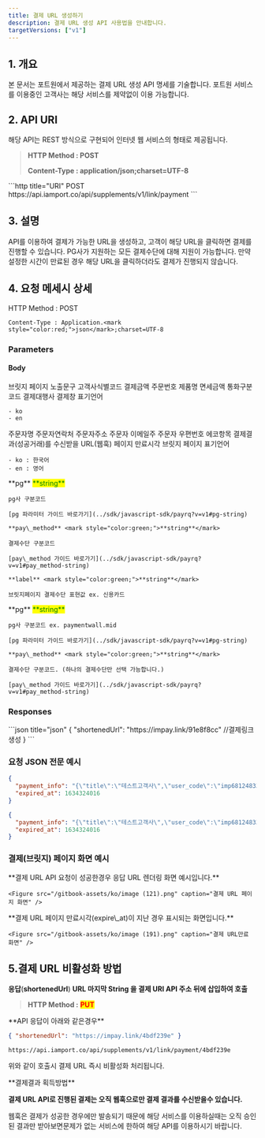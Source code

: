 ```yaml
---
title: 결제 URL 생성하기
description: 결제 URL 생성 API 사용법을 안내합니다.
targetVersions: ["v1"]
---
```



## 1. 개요

본 문서는 포트원에서 제공하는 결제 URL 생성 API 명세를 기술합니다. 포트원 서비스를 이용중인 고객사는
해당 서비스를 제약없이 이용 가능합니다.

## 2. API URI

해당 API는 REST 방식으로 구현되어 인터넷 웹 서비스의 형태로 제공됩니다.

> **HTTP Method : POST**
>
> **Content-Type : application/json;charset=UTF-8**

<Tabs>
  <Tab title="운영">
    ```http title="URI"
    POST https://api.iamport.co/api/supplements/v1/link/payment
    ```
  </Tab>
</Tabs>

## 3. 설명

API를 이용하여 결제가 가능한 URL을 생성하고, 고객이 해당 URL을 클릭하면 결제를 진행할 수 있습니다.
PG사가 지원하는 모든 결제수단에 대해 지원이 가능합니다. 만약 설정한 시간이 만료된 경우 해당 URL을
클릭하더라도 결제가 진행되지 않습니다.

## 4. 요청 메세시 상세

<Swagger method="post" path="/payment" baseUrl="https://api.iamport.co/api/supplements/v1/link" summary="결제URL을 생성합니다.">
  <SwaggerDescription>
    HTTP Method : POST

    Content-Type : Application.<mark style="color:red;">json</mark>;charset=UTF-8
  </SwaggerDescription>

  ### Parameters

  #### Body

  <SwaggerParameter name="title" type="string" required="true">
    브릿지 페이지 노출문구
  </SwaggerParameter>

  <SwaggerParameter name="user_code" type="string" required="true">
    고객사식별코드
  </SwaggerParameter>

  <SwaggerParameter name="amount" type="integer" required="true">
    결제금액
  </SwaggerParameter>

  <SwaggerParameter name="merchant_uid" type="string" required="true">
    주문번호
  </SwaggerParameter>

  <SwaggerParameter name="name" type="string" required="true">
    제품명
  </SwaggerParameter>

  <SwaggerParameter name="tax_free" type="integer" required="false">
    면세금액
  </SwaggerParameter>

  <SwaggerParameter name="currency" type="string" required="true">
    통화구분코드
  </SwaggerParameter>

  <SwaggerParameter name="language" type="string" required="false">
    결제대행사 결제창 표기언어

    - ko
    - en
  </SwaggerParameter>

  <SwaggerParameter name="buyer_name" type="string" required="false">
    주문자명
  </SwaggerParameter>

  <SwaggerParameter name="buyer_tel" type="string" required="true">
    주문자연락처
  </SwaggerParameter>

  <SwaggerParameter name="buyer_addr" type="string" required="false">
    주문자주소
  </SwaggerParameter>

  <SwaggerParameter name="buyer_email" type="string" required="false">
    주문자 이메일주
  </SwaggerParameter>

  <SwaggerParameter name="buyer_postcode" type="string" required="false">
    주문자 우편번호
  </SwaggerParameter>

  <SwaggerParameter name="custom_data" type="object" required="false">
    에코항목
  </SwaggerParameter>

  <SwaggerParameter name="notice_url" type="string" required="false">
    결제결과(성공거래)를 수신받을 URL(웹훅)
  </SwaggerParameter>

  <SwaggerParameter name="expired_at" type="string" required="true">
    페이지 만료시각
  </SwaggerParameter>

  <SwaggerParameter name="display_language" type="string" required="false">
    브릿지 페이지 표기언어

    - ko : 한국어
    - en : 영어
  </SwaggerParameter>

  <SwaggerParameter name="pay_methods" type="object array" required="true">
    **pg** <mark style="color:green;">**string**</mark>

    pg사 구분코드

    [pg 파라미터 가이드 바로가기](../sdk/javascript-sdk/payrq?v=v1#pg-string)

    **pay\_method** <mark style="color:green;">**string**</mark>

    결제수단 구분코드

    [pay\_method 가이드 바로가기](../sdk/javascript-sdk/payrq?v=v1#pay_method-string)

    **label** <mark style="color:green;">**string**</mark>

    브릿지페이지 결제수단 표현값 ex. 신용카드
  </SwaggerParameter>

  <SwaggerParameter name="direct" type="object" required="false">
    **pg** <mark style="color:green;">**string**</mark>

    pg사 구분코드 ex. paymentwall.mid

    [pg 파라미터 가이드 바로가기](../sdk/javascript-sdk/payrq?v=v1#pg-string)

    **pay\_method** <mark style="color:green;">**string**</mark>

    결제수단 구분코드. (하나의 결제수단만 선택 가능합니다.)

    [pay\_method 가이드 바로가기](../sdk/javascript-sdk/payrq?v=v1#pay_method-string)
  </SwaggerParameter>

  ### Responses

  <SwaggerResponse status="200: OK" description="성공">
    ```json title="json"
    {
      "shortenedUrl": "https://impay.link/91e8f8cc" //결제링크 생성
    }
    ```
  </SwaggerResponse>
</Swagger>

### 요청 JSON 전문 예시

```json title="일반 호출"
{
  "payment_info": "{\"title\":\"테스트고객사\",\"user_code\":\"imp68124833\",\"amount\":10000,\"merchant_uid\":\"merchant_1630665784552\",\"name\":\"결제링크 테스트\",\"tax_free\":\"면세공급가액\",\"currency\":\"KRW\",\"language\":\"ko\",\"buyer_name\":\"\",\"buyer_tel\":\"\",\"buyer_addr\":\"\",\"buyer_email\":\"\",\"buyer_postcode\":\"\",\"custom_data\":\"json_object\",\"notice_url\":\"결제 결과를 받을 url\",\"pay_methods\":[{\"pg\":\"INIpayTest\",\"pay_method\":\"card\",\"label\":\"신용/체크카드\"},{\"pg\":\"INIpayTest\",\"pay_method\":\"naverpay\",\"label\":\"네이버페이\"},{\"pg\":\"INIpayTest\",\"pay_method\":\"kakaopay\",\"label\":\"카카오페이\"},{\"pg\":\"INIpayTest\",\"pay_method\":\"phone\",\"label\":\"핸드폰 소액결제\"},{\"pg\":\"INIpayTest\",\"pay_method\":\"trans\",\"label\":\"계좌이체\"},{\"pg\":\"INIpayTest\",\"pay_method\":\"vbank\",\"label\":\"가상계좌\"}]}",
  "expired_at": 1634324016
}
```

```json title="PG사 결제창 다이렉트 호출"
{
  "payment_info": "{\"title\":\"테스트고객사\",\"user_code\":\"imp68124833\",\"amount\":1000,\"merchant_uid\":\"merchant_16306657845522\",\"name\":\"결제링크 테스트\",\"tax_free\":\"면세공급가액\",\"currency\":\"KRW\",\"language\":\"ko\",\"buyer_name\":\"\",\"buyer_tel\":\"\",\"buyer_addr\":\"\",\"buyer_email\":\"\",\"direct\":{\"pg\":\"tosspayments\",\"pay_method\":\"card\"}}",
  "expired_at": 1634324016
}
```

### 결제(브릿지) 페이지 화면 예시

<Tabs>
  <Tab title="결제(브릿지) 페이지">
    **결제 URL API 요청이 성공한경우 응답 URL 렌더링 화면 예시입니다.**

    <Figure src="/gitbook-assets/ko/image (121).png" caption="결제 URL 페이지 화면" />
  </Tab>

  <Tab title=" 만료(브릿지) 화면">
    **결제 URL 페이지 만료시각(expire\_at)이 지난 경우 표시되는 화면입니다.**

    <Figure src="/gitbook-assets/ko/image (191).png" caption="결제 URL만료 화면" />
  </Tab>
</Tabs>

## 5.결제 URL 비활성화 방법

**응답**(**shortenedUrl**) **URL 마지막 String 을 결제 URI API 주소 뒤에 삽입하여 호출**

> **HTTP Method :** <mark style="color:red;">**PUT**</mark>

<Hint style="success">
  **API 응답이 아래와 같은경우**

  ```json
  { "shortenedUrl": "https://impay.link/4bdf239e" }
  ```

  `https://api.iamport.co/api/supplements/v1/link/payment/4bdf239e`

  위와 같이 호출시 결제 URL 즉시 비활성화 처리됩니다.
</Hint>

<Hint style="danger">
  **결제결과 획득방법**

  **결제 URL API로 진행된 결제는 오직 웹훅으로만 결제 결과를 수신받을수 있습니다.**

  웹훅은 결제가 성공한 경우에만 발송되기 때문에 해당 서비스를 이용하실때는 오직 승인된 결과만 받아보면문제가 없는 서비스에 한하여 해당 API를 이용하시기 바랍니다.
</Hint>
